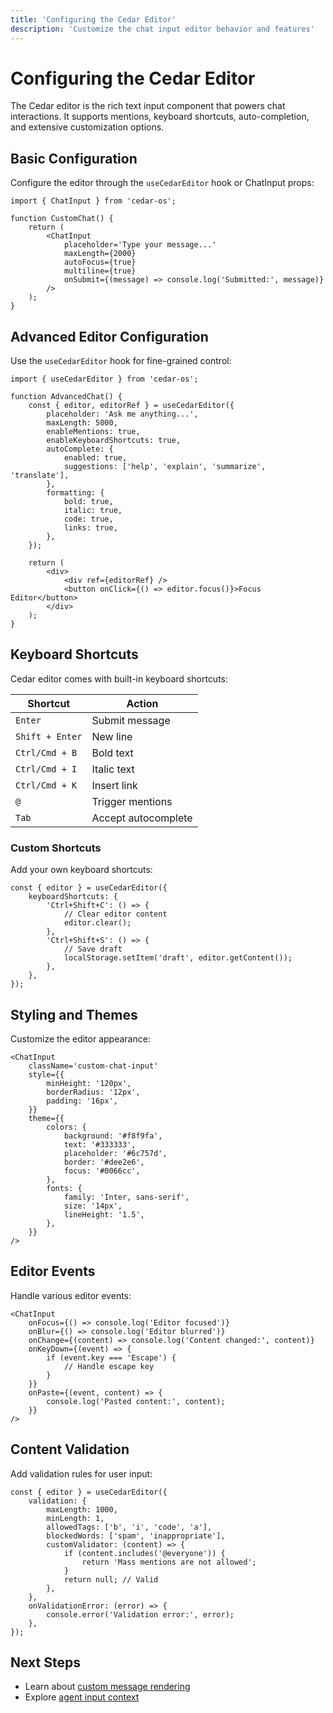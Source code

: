 ```yaml
---
title: 'Configuring the Cedar Editor'
description: 'Customize the chat input editor behavior and features'
---
```


# Configuring the Cedar Editor

The Cedar editor is the rich text input component that powers chat interactions. It supports mentions, keyboard shortcuts, auto-completion, and extensive customization options.

## Basic Configuration

Configure the editor through the `useCedarEditor` hook or ChatInput props:

```tsx
import { ChatInput } from 'cedar-os';

function CustomChat() {
	return (
		<ChatInput
			placeholder='Type your message...'
			maxLength={2000}
			autoFocus={true}
			multiline={true}
			onSubmit={(message) => console.log('Submitted:', message)}
		/>
	);
}
```

## Advanced Editor Configuration

Use the `useCedarEditor` hook for fine-grained control:

```tsx
import { useCedarEditor } from 'cedar-os';

function AdvancedChat() {
	const { editor, editorRef } = useCedarEditor({
		placeholder: 'Ask me anything...',
		maxLength: 5000,
		enableMentions: true,
		enableKeyboardShortcuts: true,
		autoComplete: {
			enabled: true,
			suggestions: ['help', 'explain', 'summarize', 'translate'],
		},
		formatting: {
			bold: true,
			italic: true,
			code: true,
			links: true,
		},
	});

	return (
		<div>
			<div ref={editorRef} />
			<button onClick={() => editor.focus()}>Focus Editor</button>
		</div>
	);
}
```

## Keyboard Shortcuts

Cedar editor comes with built-in keyboard shortcuts:

| Shortcut        | Action              |
| --------------- | ------------------- |
| `Enter`         | Submit message      |
| `Shift + Enter` | New line            |
| `Ctrl/Cmd + B`  | Bold text           |
| `Ctrl/Cmd + I`  | Italic text         |
| `Ctrl/Cmd + K`  | Insert link         |
| `@`             | Trigger mentions    |
| `Tab`           | Accept autocomplete |

### Custom Shortcuts

Add your own keyboard shortcuts:

```tsx
const { editor } = useCedarEditor({
	keyboardShortcuts: {
		'Ctrl+Shift+C': () => {
			// Clear editor content
			editor.clear();
		},
		'Ctrl+Shift+S': () => {
			// Save draft
			localStorage.setItem('draft', editor.getContent());
		},
	},
});
```

## Styling and Themes

Customize the editor appearance:

```tsx
<ChatInput
	className='custom-chat-input'
	style={{
		minHeight: '120px',
		borderRadius: '12px',
		padding: '16px',
	}}
	theme={{
		colors: {
			background: '#f8f9fa',
			text: '#333333',
			placeholder: '#6c757d',
			border: '#dee2e6',
			focus: '#0066cc',
		},
		fonts: {
			family: 'Inter, sans-serif',
			size: '14px',
			lineHeight: '1.5',
		},
	}}
/>
```

## Editor Events

Handle various editor events:

```tsx
<ChatInput
	onFocus={() => console.log('Editor focused')}
	onBlur={() => console.log('Editor blurred')}
	onChange={(content) => console.log('Content changed:', content)}
	onKeyDown={(event) => {
		if (event.key === 'Escape') {
			// Handle escape key
		}
	}}
	onPaste={(event, content) => {
		console.log('Pasted content:', content);
	}}
/>
```

## Content Validation

Add validation rules for user input:

```tsx
const { editor } = useCedarEditor({
	validation: {
		maxLength: 1000,
		minLength: 1,
		allowedTags: ['b', 'i', 'code', 'a'],
		blockedWords: ['spam', 'inappropriate'],
		customValidator: (content) => {
			if (content.includes('@everyone')) {
				return 'Mass mentions are not allowed';
			}
			return null; // Valid
		},
	},
	onValidationError: (error) => {
		console.error('Validation error:', error);
	},
});
```

## Next Steps

- Learn about [custom message rendering](/getting-started/chat/custom-message-rendering)
- Explore [agent input context](/getting-started/chat/agent-input-context)
